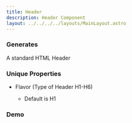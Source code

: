 ```yaml
---
title: Header
description: Header Component
layout: ../../../../layouts/MainLayout.astro
---
```



### Generates

A standard HTML Header

### Unique Properties

- Flavor (Type of Header H1-H6)

  - Default is H1

### Demo

<Demo client:load />

